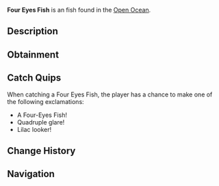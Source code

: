{{FishInfobox
|image          = Four Eyes Fish.png
|rarity         = Uncommon
|sea            = Second Sea
|location       = [[Open Ocean]]
|sublocation    = 
|sources        = Fishing Rod
|radar_location = 
|prog_speed     = +18
|xp             = 50
|weather        = Windy
|time           = 
|season         = Spring
|bait           = Lagoon Leech
|base_weight    = 26
|base_value     = 100
|weight_range   = 21
|base_chance    = 110
|base_resil     = 60
}}
'''Four Eyes Fish''' is an {{Rarity|Uncommon}} fish found in the [[Open Ocean]].

== Description ==
{{Description|A lilac fish with light purple fins, sporting four curious eyes.|Bestiary Entry}}

== Obtainment ==
{{Description|It stares where the currents swirl.|Bestiary Hint}}
{{Fish Availability|
Apex Fish Hunt/Apex Leviathan
Narwhal Hunt/Beluga/Second Sea
Narwhal Hunt/Magician Narwhal/Second Sea
Narwhal Hunt/Narwhal/Second Sea
Open Ocean
Open Ocean/Sea Leviathan
|top_rods      = 
Plastic Rod\294858\435960.83;
Flimsy Rod\267894.68\552351.69;
Training Rod\255125.14\NaN;
Fischer's Rod\224167.89\455830.32;
Magma Rod\211644.88\187891.8;
Fast Rod\184185.12\228736.45;
Buddy Bond Rod\158130.72\223095.05;
Free Spirit Rod\196387.12\147536.96;
Trident Rod\166093.17\129474.59;
Astralhook Rod\157424.9\61824.7;
Blazebringer Rod\153395.66\125578.09;
Verdant Shear Rod\153162.41\125330.7;
No-Life Rod\136723.09\110786.35;
Ethereal Prism Rod\126672.92\105435.61;
Seraphic Rod\126660.94\98625.96;
Challenger's Rod\125611.35\101199;
Depthseeker Rod\122946.76\103319.25;
Avalanche Rod\121703.45\102441.76;
Rod Of The Forgotten Fang\121571.87\94988.63;
Rod Of The Exalted One\120806.64\96357.06;
Volcanic Rod\120662.87\99384.79;
Zeus Rod\120201.07\99004.43;
Rod Of The Depths\119903.63\94768;
Steady Rod\99393.85\83016.58
|recommended   = Free Spirit Rod
}}

== Catch Quips ==
When catching a Four Eyes Fish, the player has a chance to make one of the following exclamations:
* A Four-Eyes Fish!
* Quadruple glare!
* Lilac looker!

== Change History ==
{{Change History|{{subst:Current Version}}}}

== Navigation ==
{{Fish Navbox|Open Ocean}}